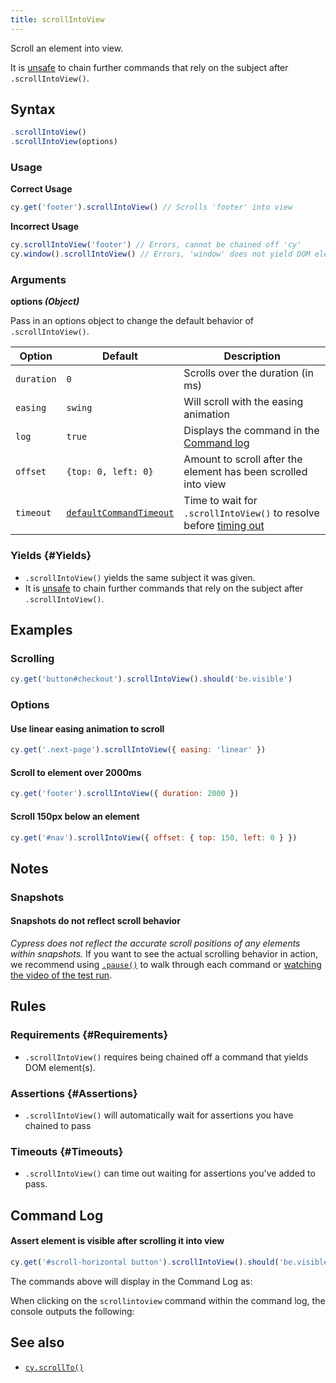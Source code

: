 ```yaml
---
title: scrollIntoView
---
```


Scroll an element into view.

It is [unsafe](/app/core-concepts/retry-ability#Only-queries-are-retried) to
chain further commands that rely on the subject after `.scrollIntoView()`.

## Syntax

```javascript
.scrollIntoView()
.scrollIntoView(options)
```

### Usage

<Icon name="check-circle" color="green" /> **Correct Usage**

```javascript
cy.get('footer').scrollIntoView() // Scrolls 'footer' into view
```

<Icon name="exclamation-triangle" color="red" /> **Incorrect Usage**

```javascript
cy.scrollIntoView('footer') // Errors, cannot be chained off 'cy'
cy.window().scrollIntoView() // Errors, 'window' does not yield DOM element
```

### Arguments

<Icon name="angle-right" /> **options _(Object)_**

Pass in an options object to change the default behavior of `.scrollIntoView()`.

| Option     | Default                                                           | Description                                                                         |
| ---------- | ----------------------------------------------------------------- | ----------------------------------------------------------------------------------- |
| `duration` | `0`                                                               | Scrolls over the duration (in ms)                                                   |
| `easing`   | `swing`                                                           | Will scroll with the easing animation                                               |
| `log`      | `true`                                                            | Displays the command in the [Command log](/app/core-concepts/open-mode#Command-Log) |
| `offset`   | `{top: 0, left: 0}`                                               | Amount to scroll after the element has been scrolled into view                      |
| `timeout`  | [`defaultCommandTimeout`](/app/references/configuration#Timeouts) | Time to wait for `.scrollIntoView()` to resolve before [timing out](#Timeouts)      |

### Yields [<Icon name="question-circle"/>](/app/core-concepts/introduction-to-cypress#Subject-Management) {#Yields}

- `.scrollIntoView()` yields the same subject it was given.
- It is [unsafe](/app/core-concepts/retry-ability#Only-queries-are-retried)
  to chain further commands that rely on the subject after `.scrollIntoView()`.

## Examples

### Scrolling

```javascript
cy.get('button#checkout').scrollIntoView().should('be.visible')
```

### Options

#### Use linear easing animation to scroll

```javascript
cy.get('.next-page').scrollIntoView({ easing: 'linear' })
```

#### Scroll to element over 2000ms

```javascript
cy.get('footer').scrollIntoView({ duration: 2000 })
```

#### Scroll 150px below an element

```js
cy.get('#nav').scrollIntoView({ offset: { top: 150, left: 0 } })
```

## Notes

### Snapshots

#### Snapshots do not reflect scroll behavior

_Cypress does not reflect the accurate scroll positions of any elements within
snapshots._ If you want to see the actual scrolling behavior in action, we
recommend using [`.pause()`](/api/commands/pause) to walk through each command
or
[watching the video of the test run](/app/guides/screenshots-and-videos#Videos).

## Rules

### Requirements [<Icon name="question-circle"/>](/app/core-concepts/introduction-to-cypress#Chains-of-Commands) {#Requirements}

- `.scrollIntoView()` requires being chained off a command that yields DOM
  element(s).

### Assertions [<Icon name="question-circle"/>](/app/core-concepts/introduction-to-cypress#Assertions) {#Assertions}

- `.scrollIntoView()` will automatically wait for assertions you have chained to
  pass

### Timeouts [<Icon name="question-circle"/>](/app/core-concepts/introduction-to-cypress#Timeouts) {#Timeouts}

- `.scrollIntoView()` can time out waiting for assertions you've added to pass.

## Command Log

#### Assert element is visible after scrolling it into view

```javascript
cy.get('#scroll-horizontal button').scrollIntoView().should('be.visible')
```

The commands above will display in the Command Log as:

<DocsImage
  src="/img/api/scrollintoview/command-log-for-scrollintoview.png"
  alt="command log scrollintoview"
/>

When clicking on the `scrollintoview` command within the command log, the
console outputs the following:

<DocsImage
  src="/img/api/scrollintoview/console-log-for-scrollintoview.png"
  alt="console.log scrollintoview"
/>

## See also

- [`cy.scrollTo()`](/api/commands/scrollto)
